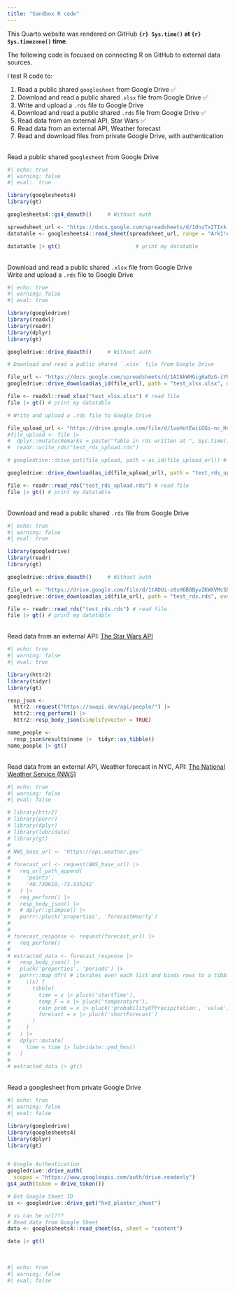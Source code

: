```yaml
---
title: "Sandbox R code"
---
```


This Quarto website was rendered on GitHub **`{r} Sys.time()` at `{r} Sys.timezone()` time**.

The following code is focused on connecting R on GitHub to external data sources.

I test R code to:

1. Read a public shared `googlesheet` from Google Drive ✅ 
1. Download and read a public shared .`xlsx` file from Google Drive ✅ 
1. Write and upload a `.rds` file to Google Drive
1. Download and read a public shared `.rds` file from Google Drive ✅ 
1. Read data from an external API, Star Wars ✅ 
1. Read data from an external API, Weather forecast
1. Read and download files from private Google Drive, with authentication



\
Read a public shared `googlesheet` from Google Drive
```r
#| echo: true
#| warning: false
#| eval:  true

library(googlesheets4)
library(gt)

googlesheets4::gs4_deauth()     # Without auth

spreadsheet_url <- "https://docs.google.com/spreadsheets/d/1dnzTx2TIxk-QpoWNz08Jr_e4F2rZ4mDBgphzq9lwdYM/edit?usp=drive_link"
datatable <- googlesheets4::read_sheet(spreadsheet_url, range = "Ark1!A1:D5")

datatable |> gt()                        # print my datatable
```

\
Download and read a public shared `.xlsx` file from Google Drive\
Write and upload a `.rds` file to Google Drive
```r
#| echo: true
#| warning: false
#| eval: true

library(googledrive)
library(readxl)
library(readr)
library(dplyr)
library(gt)

googledrive::drive_deauth()     # Without auth

# Download and read a public shared `.xlsx` file from Google Drive

file_url <- "https://docs.google.com/spreadsheets/d/1AIAkWHGig6a0zG-iYH0Lj9PC2fLmfja5/edit?usp=drive_link&ouid=110726128853064340139&rtpof=true&sd=true"
googledrive::drive_download(as_id(file_url), path = "test_xlsx.xlsx", overwrite = TRUE) # download file

file <- readxl::read_xlsx("test_xlsx.xlsx") # read file
file |> gt() # print my datatable

# Write and upload a .rds file to Google Drive

file_upload_url <- "https://drive.google.com/file/d/1voHotEwiiGGi-nc_HrMkw6Cmitw007wG/view?usp=drive_link"
#file_upload <- file |> 
#  dplyr::mutate(Remarks = paste("Table in rds written at ", Sys.time())) |>
#  readr::write_rds("test_rds_upload.rds")

# googledrive::drive_put(file_upload, path = as_id(file_upload_url)) # upload file

googledrive::drive_download(as_id(file_upload_url), path = "test_rds_upload.rds", overwrite = TRUE) # download file again

file <- readr::read_rds("test_rds_upload.rds") # read file
file |> gt() # print my datatable

```

\
Download and read a public shared `.rds` file from Google Drive
```r
#| echo: true
#| warning: false
#| eval: true

library(googledrive)
library(readr)
library(gt)

googledrive::drive_deauth()     # Without auth

file_url <- "https://drive.google.com/file/d/1tADUi-z8sH6B8ByvZKWXVMcSNVQUP2_H/view?usp=drive_link"
googledrive::drive_download(as_id(file_url), path = "test_rds.rds", overwrite = TRUE) # download file

file <- readr::read_rds("test_rds.rds") # read file
file |> gt() # print my datatable
```

\
Read data from an external API: [The Star Wars API](https://swapi.dev/)
```r
#| echo: true
#| warning: false
#| eval: true

library(httr2)
library(tidyr)
library(gt)

resp_json <- 
  httr2::request("https://swapi.dev/api/people/") |>
  httr2::req_perform() |>
  httr2::resp_body_json(simplifyVector = TRUE)

name_people <- 
  resp_json$results$name |>  tidyr::as_tibble()
name_people |> gt()
```


\
Read data from an external API, Weather forecast in NYC, API: [The National Weather Service (NWS)](https://api.weather.gov)
```r
#| echo: true
#| warning: false
#| eval: false

# library(httr2)
# library(purrr)
# library(dplyr)
# library(lubridate)
# library(gt)
# 
# NWS_base_url <- 'https://api.weather.gov'
# 
# forecast_url <- request(NWS_base_url) |> 
#   req_url_path_append(
#     'points',
#     '40.730610,-73.935242'
#   ) |> 
#   req_perform() |> 
#   resp_body_json() |> 
#   # dplyr::glimpse() |> 
#   purrr::pluck('properties', 'forecastHourly')
# 
# 
# forecast_response <- request(forecast_url) |> 
#   req_perform()
# 
# extracted_data <- forecast_response |> 
#   resp_body_json() |> 
#   pluck('properties', 'periods') |> 
#   purrr::map_dfr( # iterates over each list and binds rows to a tibble
#     \(x) {
#       tibble(
#         time = x |> pluck('startTime'),
#         temp_F = x |> pluck('temperature'),
#         rain_prob = x |> pluck('probabilityOfPrecipitation', 'value'),
#         forecast = x |> pluck('shortForecast')
#       )
#     }
#   ) |> 
#   dplyr::mutate(
#     time = time |> lubridate::ymd_hms()
#   )
# 
# extracted_data |> gt()
```

\
Read a googlesheet from private Google Drive
```r
#| echo: true
#| warning: false
#| eval: false

library(googledrive)
library(googlesheets4)
library(dplyr)
library(gt)


# Google Authentication
googledrive::drive_auth(
  scopes = "https://www.googleapis.com/auth/drive.readonly")
gs4_auth(token = drive_token())

# Get Google Sheet ID
ss <- googledrive::drive_get("hv8_planter_sheet")

# ss can be url???
# Read data from Google Sheet
data <- googlesheets4::read_sheet(ss, sheet = "content")

data |> gt()
```

\

```r
#| echo: true
#| warning: false
#| eval: false




```